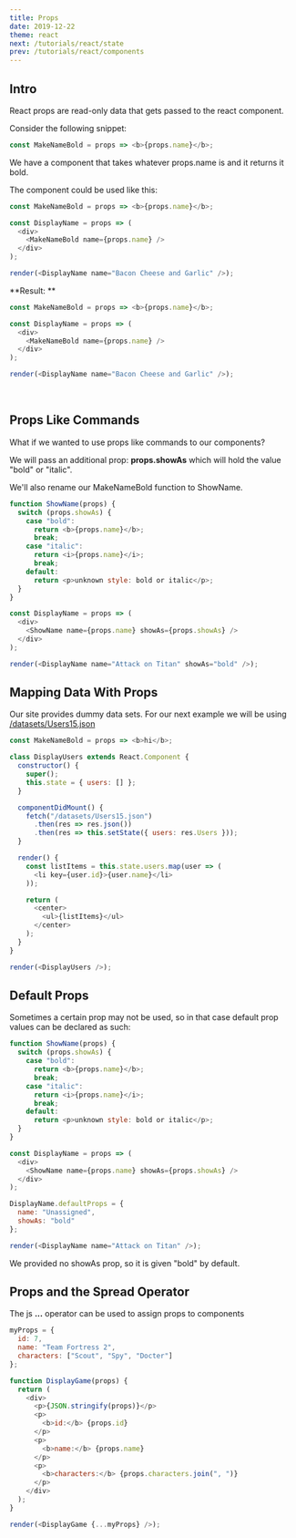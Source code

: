 ```yaml
---
title: Props
date: 2019-12-22
theme: react
next: /tutorials/react/state
prev: /tutorials/react/components
---
```


## Intro

React props are read-only data that gets passed to the react component.

Consider the following snippet:

```javascript
const MakeNameBold = props => <b>{props.name}</b>;
```

We have a component that takes whatever props.name is and it returns it bold.

The component could be used like this:

```javascript noInline=true
const MakeNameBold = props => <b>{props.name}</b>;

const DisplayName = props => (
  <div>
    <MakeNameBold name={props.name} />
  </div>
);

render(<DisplayName name="Bacon Cheese and Garlic" />);
```

**Result: **

```javascript render=true noInline=true
const MakeNameBold = props => <b>{props.name}</b>;

const DisplayName = props => (
  <div>
    <MakeNameBold name={props.name} />
  </div>
);

render(<DisplayName name="Bacon Cheese and Garlic" />);
```

<br />

## Props Like Commands

What if we wanted to use props like commands to our components?

We will pass an additional prop: **props.showAs** which will hold the value "bold" or "italic".

We'll also rename our MakeNameBold function to ShowName.

```javascript live=true noInline=true
function ShowName(props) {
  switch (props.showAs) {
    case "bold":
      return <b>{props.name}</b>;
      break;
    case "italic":
      return <i>{props.name}</i>;
      break;
    default:
      return <p>unknown style: bold or italic</p>;
  }
}

const DisplayName = props => (
  <div>
    <ShowName name={props.name} showAs={props.showAs} />
  </div>
);

render(<DisplayName name="Attack on Titan" showAs="bold" />);
```

## Mapping Data With Props

Our site provides dummy data sets. For our next example we will be using [/datasets/Users15.json](/datasets/Users15.json)

```javascript live=true noInline=true
const MakeNameBold = props => <b>hi</b>;

class DisplayUsers extends React.Component {
  constructor() {
    super();
    this.state = { users: [] };
  }

  componentDidMount() {
    fetch("/datasets/Users15.json")
      .then(res => res.json())
      .then(res => this.setState({ users: res.Users }));
  }

  render() {
    const listItems = this.state.users.map(user => (
      <li key={user.id}>{user.name}</li>
    ));

    return (
      <center>
        <ul>{listItems}</ul>
      </center>
    );
  }
}

render(<DisplayUsers />);
```

## Default Props

Sometimes a certain prop may not be used, so in that case default prop values can be declared as such:

```javascript live=true noInline=true
function ShowName(props) {
  switch (props.showAs) {
    case "bold":
      return <b>{props.name}</b>;
      break;
    case "italic":
      return <i>{props.name}</i>;
      break;
    default:
      return <p>unknown style: bold or italic</p>;
  }
}

const DisplayName = props => (
  <div>
    <ShowName name={props.name} showAs={props.showAs} />
  </div>
);

DisplayName.defaultProps = {
  name: "Unassigned",
  showAs: "bold"
};

render(<DisplayName name="Attack on Titan" />);
```

We provided no showAs prop, so it is given "bold" by default.

## Props and the Spread Operator

The js **...** operator can be used to assign props to components

```javascript live=true noInline=true
myProps = {
  id: 7,
  name: "Team Fortress 2",
  characters: ["Scout", "Spy", "Docter"]
};

function DisplayGame(props) {
  return (
    <div>
      <p>{JSON.stringify(props)}</p>
      <p>
        <b>id:</b> {props.id}
      </p>
      <p>
        <b>name:</b> {props.name}
      </p>
      <p>
        <b>characters:</b> {props.characters.join(", ")}
      </p>
    </div>
  );
}

render(<DisplayGame {...myProps} />);
```
